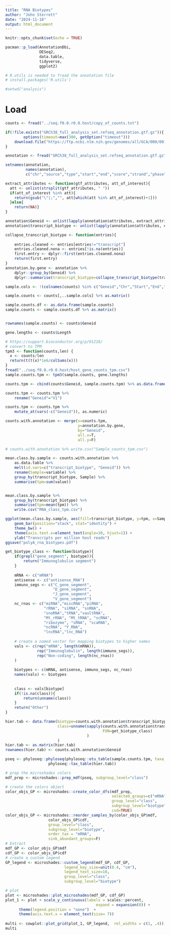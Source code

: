 ```yaml
---
title: "RNA Biotypes"
author: "John Sterrett"
date: "2024-11-18"
output: html_document
---
```


```r
knitr::opts_chunk$set(echo = TRUE)

pacman::p_load(AnnotationDbi,
               DESeq2,
               data.table,
               tidyverse,
               ggplot2)

# R.utils is needed to fread the annotation file
# install.packages('R.utils')

#setwd("analysis")
```

# Load
```r
counts <- fread("../seq.f0.0.r0.0.host/copy_of_counts.txt")

if(!file.exists("GRCh38_full_analysis_set.refseq_annotation.gtf.gz")){
        options(timeout=max(300, getOption("timeout")))
    download.file("https://ftp.ncbi.nlm.nih.gov/genomes/all/GCA/000/001/405/GCA_000001405.15_GRCh38/seqs_for_alignment_pipelines.ucsc_ids/GCA_000001405.15_GRCh38_full_analysis_set.refseq_annotation.gtf.gz", destfile="GRCh38_full_analysis_set.refseq_annotation.gtf.gz")
}

annotation <- fread("GRCh38_full_analysis_set.refseq_annotation.gtf.gz")

setnames(annotation, 
         names(annotation), 
         c("chr","source","type","start","end","score","strand","phase","attributes") )

extract_attributes <- function(gtf_attributes, att_of_interest){
  att <- unlist(strsplit(gtf_attributes, " "))
  if(att_of_interest %in% att){
    return(gsub("\"|;","", att[which(att %in% att_of_interest)+1]))
  }else{
    return(NA)}
}

annotation$Geneid <- unlist(lapply(annotation$attributes, extract_attributes, "gene_id"))
annotation$transcript_biotype <- unlist(lapply(annotation$attributes, extract_attributes, "transcript_biotype"))

collapse_transcript_biotype <- function(entries){
    
    entries.cleaned <- entries[entries!="transcript"]
    entries.cleaned.nona <- entries[!is.na(entries)]
    first.entry <- dplyr::first(entries.cleaned.nona)
    return(first.entry)
}
annotation.by.gene <- annotation %>% 
    dplyr::group_by(Geneid) %>%
    dplyr::summarise(transcript_biotype=collapse_transcript_biotype(transcript_biotype))

```

```r
sample.cols <- !(colnames(counts) %in% c("Geneid","Chr","Start","End","Strand","Length"))

sample.counts <- counts[,..sample.cols] %>% as.matrix()

sample.counts.df <- as.data.frame(sample.counts)
sample.counts <- sample.counts.df %>% as.matrix()


rownames(sample.counts) <- counts$Geneid

gene.lengths <- counts$Length

# https://support.bioconductor.org/p/91218/
# convert to TPM
tpm3 <- function(counts,len) {
  x <- counts/len
  return(t(t(x)*1e6/colSums(x)))
}
fread("../seq.f0.0.r0.0.host/host_gene_counts_tpm.csv")
sample.counts.tpm <- tpm3(sample.counts, gene.lengths)

counts.tpm <- cbind(counts$Geneid, sample.counts.tpm) %>% as.data.frame()

counts.tpm <- counts.tpm %>% 
    rename("Geneid"="V1")

counts.tpm <- counts.tpm %>% 
    mutate_at(vars(-c("Geneid")), as.numeric)

```

```r
counts.with.annotation <- merge(x=counts.tpm, 
                                y=annotation.by.gene, 
                                by="Geneid", 
                                all.x=T,
                                all.y=F)

# counts.with.annotation %>% write.csv("Sample_counts_tpm.csv")

mean.class.by.sample <- counts.with.annotation %>% 
    as.data.table %>%
    melt(id.vars=c("transcript_biotype", "Geneid")) %>% 
    rename(Sample=variable) %>%
    group_by(transcript_biotype, Sample) %>%
    summarise(tpm=sum(value)) 


mean.class.by.sample %>% 
    group_by(transcript_biotype) %>% 
    summarise(tpm=mean(tpm)) %>%
    write.csv("RNA_class_tpm.csv")

ggplot(mean.class.by.sample, aes(fill=transcript_biotype, y=tpm, x=Sample)) + 
    geom_bar(position="stack", stat="identity") + 
    theme_bw() +
    theme(axis.text.x=element_text(angle=30, hjust=1)) +
    ylab("Transcripts per million host reads")
ggsave("polyA_rna_biotypes.pdf")

```


```r

get_biotype_class <- function(biotype){
    if(grepl("gene_segment", biotype)){
        return("Immunoglobulin segment")
    }
    
    mRNA <- c("mRNA")
    antisense <- c("antisense_RNA")
    immuno_segs <- c("C_gene_segment",
                     "D_gene_segment",
                     "J_gene_segment",
                     "V_gene_segment")
    nc_rnas <- c("miRNA","miscRNA","piRNA",
                 "rRNA", "siRNA", "snRNA", 
                 "snoRNA","tRNA","vaultRNA",
                 "Mt_rRNA", "Mt_tRNA", "scRNA",
                 "ribozyme", "sRNA", "scaRNA",
                 "ncRNA", "Y_RNA", 
                 "lncRNA","lnc_RNA")
    
    # create a named vector for mapping biotypes to higher names
    vals <- c(rep("mRNA", length(mRNA)),
              rep("Immunoglobulin", length(immuno_segs)),
              rep("Non-coding", length(nc_rnas))
    )
    
    biotypes <- c(mRNA, antisense, immuno_segs, nc_rnas)
    names(vals) <- biotypes
    
    
    class <- vals[biotype]
    if(!is.na(class)){
        return(unname(class))
    }
    return("Other")
}

hier.tab <- data.frame(biotype=counts.with.annotation$transcript_biotype, 
                       class=unname(sapply(counts.with.annotation$transcript_biotype, 
                                           FUN=get_biotype_class)
                                    )
                       )
hier.tab <- as.matrix(hier.tab)
rownames(hier.tab) <- counts.with.annotation$Geneid

pseq <- phyloseq::phyloseq(phyloseq::otu_table(sample.counts.tpm, taxa_are_rows=T),
                   phyloseq::tax_table(hier.tab))

# prep the microshades colors
mdf_prep <- microshades::prep_mdf(pseq, subgroup_level="class")

# create the colors object
color_objs_GP <- microshades::create_color_dfs(mdf_prep, 
                                               selected_groups=c("mRNA","Immunoglobulin segment", "Non-coding"),
                                               group_level="class", 
                                               subgroup_level="biotype",
                                               cvd=TRUE)
color_objs_GP <- microshades::reorder_samples_by(color_objs_GP$mdf,
                   color_objs_GP$cdf,
                   group_level="class", 
                   subgroup_level="biotype",
                   order_tax = "mRNA", 
                   sink_abundant_groups=F)
# Extract
mdf_GP <- color_objs_GP$mdf
cdf_GP <- color_objs_GP$cdf
# create a custom legend
GP_legend <- microshades::custom_legend(mdf_GP, cdf_GP, 
                          legend_key_size=unit(0.4, "cm"),
                          legend_text_size=10,
                          group_level="class",
                          subgroup_level="biotype")

# plot
plot <- microshades::plot_microshades(mdf_GP, cdf_GP)
plot_1 <- plot + scale_y_continuous(labels = scales::percent, 
                                        expand = expansion(0)) +
      theme(legend.position = "none")  +
      theme(axis.text.x = element_text(size= 7)) 
    
multi <- cowplot::plot_grid(plot_1, GP_legend,  rel_widths = c(1, .4))
multi

```